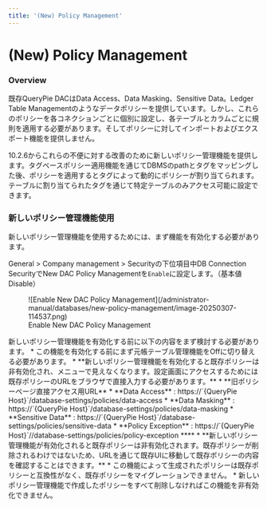 ```yaml
---
title: '(New) Policy Management'
---
```



# (New) Policy Management

### Overview

既存QueryPie DACはData Access、Data Masking、Sensitive Data。Ledger Table Managementのようなデータポリシーを提供しています。しかし、これらのポリシーを各コネクションごとに個別に設定し、各テーブルとカラムごとに規則を適用する必要があります。そしてポリシーに対してインポートおよびエクスポート機能を提供しません。

10.2.6からこれらの不便に対する改善のために新しいポリシー管理機能を提供します。タグベースポリシー適用機能を通じてDBMSのpathとタグをマッピングした後、ポリシーを適用するとタグによって動的にポリシーが割り当てられます。テーブルに割り当てられたタグを通じて特定テーブルのみアクセス可能に設定できます。

### 新しいポリシー管理機能使用

新しいポリシー管理機能を使用するためには、まず機能を有効化する必要があります。

General &gt; Company management &gt; Securityの下位項目中DB Connection SecurityでNew DAC Policy Managementを`Enable`に設定します。（基本値Disable）<br/>

<figure data-layout="center" data-align="center">
![Enable New DAC Policy Management](/administrator-manual/databases/new-policy-management/image-20250307-114537.png)
<figcaption>
Enable New DAC Policy Management
</figcaption>
</figure>

<Callout type="important">
新しいポリシー管理機能を有効化する前に以下の内容をまず検討する必要があります。
* この機能を有効化する前にまず元帳テーブル管理機能をOffに切り替える必要があります。
*  **新しいポリシー管理機能を有効化すると既存ポリシーは非有効化され、メニューで見えなくなります。設定画面にアクセスするためには既存ポリシーのURLをブラウザで直接入力する必要があります。** 
*  **旧ポリシーページ直接アクセス用URL** 
    *  **Data Access**  : https://`{QueryPie Host}`/database-settings/policies/data-access
    *  **Data Masking**  : https://`{QueryPie Host}`/database-settings/policies/data-masking
    *  **Sensitive Data**  : https://`{QueryPie Host}`/database-settings/policies/sensitive-data
    *  **Policy Exception**  : https://`{QueryPie Host}`//database-settings/policies/policy-exception **** 
*  **新しいポリシー管理機能が有効化されると既存ポリシーは非有効化されます。既存ポリシーが削除されるわけではないため、URLを通じて既存UIに移動して既存ポリシーの内容を確認することはできます。**  
* この機能によって生成されたポリシーは既存ポリシーと互換性がなく、既存ポリシーをマイグレーションできません。
* 新しいポリシー管理機能で作成したポリシーをすべて削除しなければこの機能を非有効化できません。 
</Callout>


